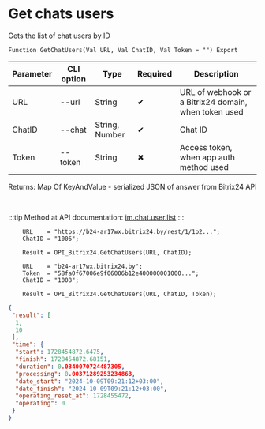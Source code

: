 ﻿---
sidebar_position: 2
---


# Get chats users
 Gets the list of chat users by ID



`Function GetChatUsers(Val URL, Val ChatID, Val Token = "") Export`

  | Parameter | CLI option | Type | Required | Description |
  |-|-|-|-|-|
  | URL | --url | String | &#x2714; | URL of webhook or a Bitrix24 domain, when token used |
  | ChatID | --chat | String, Number | &#x2714; | Chat ID |
  | Token | --token | String | &#x2716; | Access token, when app auth method used |

  
  Returns:  Map Of KeyAndValue - serialized JSON of answer from Bitrix24 API

<br/>

:::tip
Method at API documentation: [im.chat.user.list](https://dev.1c-bitrix.ru/learning/course/?COURSE_ID=93&LESSON_ID=12095)
:::
<br/>


```bsl title="1C:Enterprise/OneScript code example"
    URL    = "https://b24-ar17wx.bitrix24.by/rest/1/1o2...";
    ChatID = "1006";

    Result = OPI_Bitrix24.GetChatUsers(URL, ChatID);

    URL    = "b24-ar17wx.bitrix24.by";
    Token  = "58fa0f67006e9f06006b12e400000001000...";
    ChatID = "1008";

    Result = OPI_Bitrix24.GetChatUsers(URL, ChatID, Token);
```
 



```json title="Result"
{
 "result": [
  1,
  10
 ],
 "time": {
  "start": 1728454872.6475,
  "finish": 1728454872.68151,
  "duration": 0.0340070724487305,
  "processing": 0.00371289253234863,
  "date_start": "2024-10-09T09:21:12+03:00",
  "date_finish": "2024-10-09T09:21:12+03:00",
  "operating_reset_at": 1728455472,
  "operating": 0
 }
}
```
